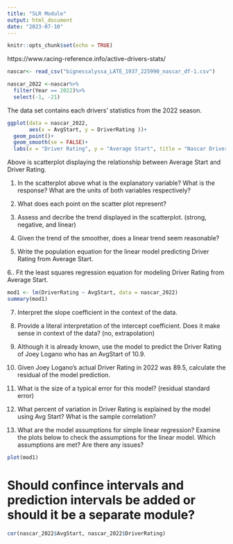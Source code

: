 ```yaml
---
title: "SLR Module"
output: html_document
date: "2023-07-10"
---
```


```r
knitr::opts_chunk$set(echo = TRUE)
```

https://www.racing-reference.info/active-drivers-stats/

```r
nascar<- read_csv("bignessalyssa_LATE_1937_225990_nascar_df-1.csv")

nascar_2022 <-nascar%>%
  filter(Year == 2022)%>%
  select(-1, -21)
```

The data set contains each drivers' statistics from the 2022 season. 

```r
ggplot(data = nascar_2022, 
       aes(x = AvgStart, y = DriverRating ))+
  geom_point()+
  geom_smooth(se = FALSE)+
  labs(x = "Driver Rating", y = "Average Start", title = "Nascar Driver Comparisons")
```

Above is scatterplot displaying the relationship between Average Start and Driver Rating. 


1. In the scatterplot above what is the explanatory variable? What is the response? What are the units of both variables respectively?

2. What does each point on the scatter plot represent?

3. Assess and decribe the trend displayed in the scatterplot. (strong, negative, and linear)

4. Given the trend of the smoother, does a linear trend seem reasonable?

5. Write the population equation for the linear model predicting Driver Rating from Average Start.

6.. Fit the least squares regression equation for modeling Driver Rating from Average Start.
```r
mod1 <- lm(DriverRating ~ AvgStart, data = nascar_2022)
summary(mod1)
```

7. Interpret the slope coefficient in the context of the data.

8. Provide a literal interpretation of the intercept coefficient. Does it make sense in context of the data? (no, extrapolation)

9. Although it is already known, use the model to predict the Driver Rating of Joey Logano who has an AvgStart of 10.9.

10. Given Joey Logano's actual Driver Rating in 2022 was 89.5, calculate the residual of the model prediction. 

11. What is the size of a typical error for this model? (residual standard error)

12. What percent of variation in Driver Rating is explained by the model using Avg Start? What is the sample correlation?

13. What are the model assumptions for simple linear regression? Examine the plots below to check the assumptions for the linear model. Which assumptions are met? Are there any issues?

```r
plot(mod1)
```


# Should confince intervals and prediction intervals be added or should it be a separate module?

```r
cor(nascar_2022$AvgStart, nascar_2022$DriverRating)
```

